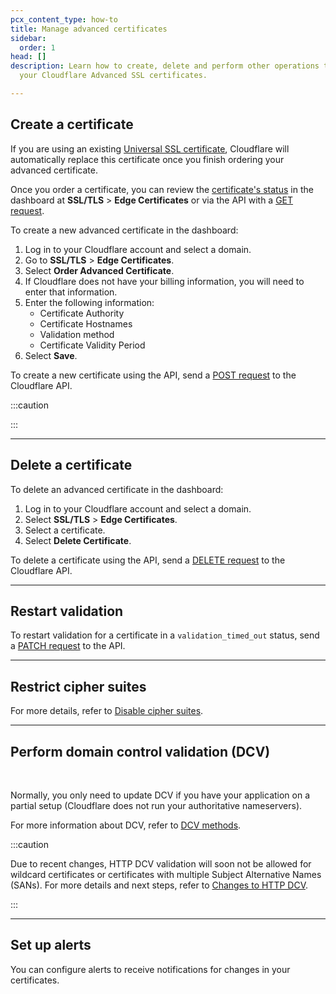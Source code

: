 ```yaml
---
pcx_content_type: how-to
title: Manage advanced certificates
sidebar:
  order: 1
head: []
description: Learn how to create, delete and perform other operations to manage
  your Cloudflare Advanced SSL certificates.

---
```



## Create a certificate

If you are using an existing [Universal SSL certificate](/ssl/edge-certificates/universal-ssl/), Cloudflare will automatically replace this certificate once you finish ordering your advanced certificate.

Once you order a certificate, you can review the [certificate's status](/ssl/reference/certificate-statuses/) in the dashboard at **SSL/TLS** > **Edge Certificates** or via the API with a [GET request](/api/operations/certificate-packs-list-certificate-packs).

<Tabs> <TabItem label="dashboard">

To create a new advanced certificate in the dashboard:

1. Log in to your Cloudflare account and select a domain.
2. Go to **SSL/TLS** > **Edge Certificates**.
3. Select **Order Advanced Certificate**.
4. If Cloudflare does not have your billing information, you will need to enter that information.
5. Enter the following information:
   * Certificate Authority
   * Certificate Hostnames
   * Validation method
   * Certificate Validity Period
6. Select **Save**.

</TabItem> <TabItem label="api">

To create a new certificate using the API, send a [POST request](/api/operations/certificate-packs-order-advanced-certificate-manager-certificate-pack) to the Cloudflare API.

</TabItem> </Tabs>

:::caution


<Render file="acm-ca-hostnames-conditions" />


:::

***

## Delete a certificate

<Tabs> <TabItem label="dashboard">

To delete an advanced certificate in the dashboard:

1. Log in to your Cloudflare account and select a domain.
2. Select **SSL/TLS** > **Edge Certificates**.
3. Select a certificate.
4. Select **Delete Certificate**.

</TabItem> <TabItem label="api">

To delete a certificate using the API, send a [DELETE request](/api/operations/certificate-packs-delete-advanced-certificate-manager-certificate-pack) to the Cloudflare API.

</TabItem> </Tabs>

***

## Restart validation

To restart validation for a certificate in a `validation_timed_out` status, send a [PATCH request](/api/operations/certificate-packs-restart-validation-for-advanced-certificate-manager-certificate-pack) to the API.

***

## Restrict cipher suites

<Render file="cipher-suites-definition" />

For more details, refer to [Disable cipher suites](/ssl/edge-certificates/additional-options/cipher-suites/customize-cipher-suites/).

***

## Perform domain control validation (DCV)

<Render file="dcv-definition" /> <br/>

Normally, you only need to update DCV if you have your application on a partial setup (Cloudflare does not run your authoritative nameservers).

For more information about DCV, refer to [DCV methods](/ssl/edge-certificates/changing-dcv-method/).

:::caution


Due to recent changes, HTTP DCV validation will soon not be allowed for wildcard certificates or certificates with multiple Subject Alternative Names (SANs). For more details and next steps, refer to [Changes to HTTP DCV](/ssl/reference/migration-guides/dcv-update/).


:::

***

## Set up alerts

You can configure alerts to receive notifications for changes in your certificates.

<AvailableNotifications product="SSL/TLS" notificationFilter="Advanced Certificate Alert" />

<Render file="get-started" product="notifications" />
